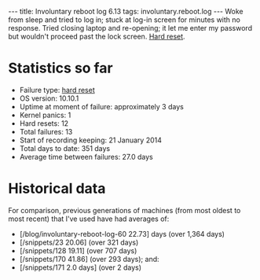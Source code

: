 ---
title: Involuntary reboot log 6.13
tags: involuntary.reboot.log
---
Woke from sleep and tried to log in; stuck at log-in screen for minutes with no response. Tried closing laptop and re-opening; it let me enter my password but wouldn't proceed past the lock screen. [[Hard reset]].

= Statistics so far =

* Failure type: [[hard reset]]
* OS version: 10.10.1
* Uptime at moment of failure: approximately 3 days
* Kernel panics: 1
* Hard resets: 12
* Total failures: 13
* Start of recording keeping: 21 January 2014
* Total days to date: 351 days
* Average time between failures: 27.0 days

= Historical data =

For comparison, previous generations of machines (from most oldest to most recent) that I've used have had averages of:

* [/blog/involuntary-reboot-log-60 22.73] days (over 1,364 days)
* [/snippets/23 20.06] (over 321 days)
* [/snippets/128 19.11] (over 707 days)
* [/snippets/170 41.86] (over 293 days); and:
* [/snippets/171 2.0 days] (over 2 days)
